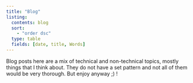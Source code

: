 ```yaml
---
title: "Blog"
listing:
  contents: blog
  sort:
    - "order dsc"
  type: table
  fields: [date, title, Words]
---
```


Blog posts here  are a mix of technical and non-technical topics, mostly things that I think about. They do not have
a set pattern and not all of them would be very thorough. But enjoy anyway ;) !


